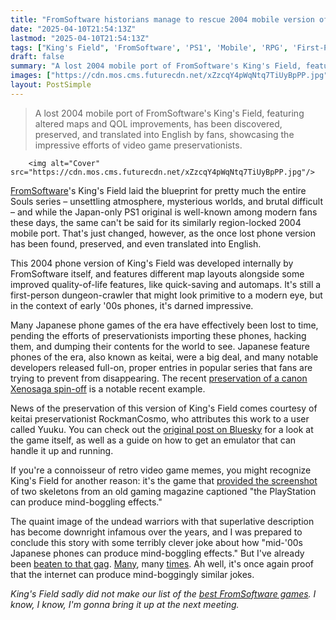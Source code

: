 ```yaml
---
title: "FromSoftware historians manage to rescue 2004 mobile version of King's Field, the father of the entire Dark Souls series, and everyone's making the same joke"
date: "2025-04-10T21:54:13Z"
lastmod: "2025-04-10T21:54:13Z"
tags: ["King's Field", 'FromSoftware', 'PS1', 'Mobile', 'RPG', 'First-Person', 'Dungeon Crawler', 'Retro Gaming', 'Preservation']
draft: false
summary: "A lost 2004 mobile port of FromSoftware's King's Field, featuring altered maps and QOL improvements, has been discovered, preserved, and translated into English by fans, showcasing the impressive efforts of video game preservationists."
images: ["https://cdn.mos.cms.futurecdn.net/xZzcqY4pWqNtq7TiUyBpPP.jpg"]
layout: PostSimple
---
```

> A lost 2004 mobile port of FromSoftware's King's Field, featuring altered maps and QOL improvements, has been discovered, preserved, and translated into English by fans, showcasing the impressive efforts of video game preservationists.


        <img alt="Cover" src="https://cdn.mos.cms.futurecdn.net/xZzcqY4pWqNtq7TiUyBpPP.jpg"/>
        
[FromSoftware](https://www.gamesradar.com/tag/fromsoftware/)'s King's Field laid the blueprint for pretty much the entire Souls series – unsettling atmosphere, mysterious worlds, and brutal difficult – and while the Japan-only PS1 original is well-known among modern fans these days, the same can't be said for its similarly region-locked 2004 mobile port. That's just changed, however, as the once lost phone version has been found, preserved, and even translated into English.

This 2004 phone version of King's Field was developed internally by FromSoftware itself, and features different map layouts alongside some improved quality-of-life features, like quick-saving and automaps. It's still a first-person dungeon-crawler that might look primitive to a modern eye, but in the context of early '00s phones, it's darned impressive.

Many Japanese phone games of the era have effectively been lost to time, pending the efforts of preservationists importing these phones, hacking them, and dumping their contents for the world to see. Japanese feature phones of the era, also known as keitai, were a big deal, and many notable developers released full-on, proper entries in popular series that fans are trying to prevent from disappearing. The recent [preservation of a canon Xenosaga spin-off](https://www.gamesradar.com/games/jrpg/a-canon-spin-off-of-beloved-jrpg-series-xenosaga-was-once-feared-to-be-lost-media-but-21-years-later-its-been-preserved-and-is-finally-getting-a-fan-translation/) is a notable recent example.

News of the preservation of this version of King's Field comes courtesy of keitai preservationist RockmanCosmo, who attributes this work to a user called Yuuku. You can check out the [original post on Bluesky](https://bsky.app/profile/rockmancosmo.bsky.social/post/3lmhuz4r4t22s) for a look at the game itself, as well as a guide on how to get an emulator that can handle it up and running.

If you're a connoisseur of retro video game memes, you might recognize King's Field for another reason: it's the game that [provided the screenshot](https://knowyourmeme.com/memes/the-playstation-can-produce-mind-boggling-effects) of two skeletons from an old gaming magazine captioned "the PlayStation can produce mind-boggling effects."

The quaint image of the undead warriors with that superlative description has become downright infamous over the years, and I was prepared to conclude this story with some terribly clever joke about how "mid-'00s Japanese phones can produce mind-boggling effects." But I've already been [beaten to that gag](https://bsky.app/profile/brandon.insertcredit.com/post/3lmhvdzfgrk2q). [Many](https://bsky.app/profile/kingdarian.bsky.social/post/3lmhz7wlq422d), many [times](https://bsky.app/profile/rabidrodent.bsky.social/post/3lmibqvzaek2p). Ah well, it's once again proof that the internet can produce mind-boggingly similar jokes.

*King's Field sadly did not make our list of the *[<em>best FromSoftware games</em>](https://www.gamesradar.com/best-fromsoftware-games/)*. I know, I know, I'm gonna bring it up at the next meeting.*
        